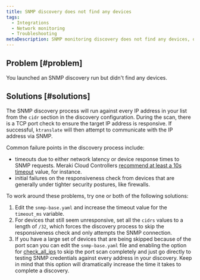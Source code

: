 ```yaml
---
title: SNMP discovery does not find any devices
tags:
  - Integrations
  - Network monitoring
  - Troubleshooting
metaDescription: SNMP monitoring discovery does not find any devices, or you didn't find all of the devices you expected.
---
```


## Problem [#problem]

You launched an SNMP discovery run but didn't find any devices.

## Solutions [#solutions]

The SNMP discovery process will run against every IP address in your list from the `cidr` section in the discovery configuration. During the scan, there is a TCP port check to ensure the target IP address is responsive. If successful, `ktranslate` will then attempt to communicate with the IP address via SNMP.

Common failure points in the discovery process include:

* timeouts due to either network latency or device response times to SNMP requests. Meraki Cloud Controllers [recommend at least a 10s timeout](https://documentation.meraki.com/General_Administration/Monitoring_and_Reporting/SNMP_Overview_and_Configuration) value, for instance.
* initial failures on the responsiveness check from devices that are generally under tighter security postures, like firewalls.

To work around these problems, try one or both of the following solutions:

1. Edit the `snmp-base.yaml` and increase the timeout value for the `timeout_ms` variable.
2. For devices that still seem unresponsive, set all the `cidrs` values to a length of `/32`, which forces the discovery process to skip the responsiveness check and only attempts the SNMP connection.
3. If you have a large set of devices that are being skipped because of the port scan you can edit the `snmp-base.yaml` file and enabling the option for [check_all_ips](https://docs.newrelic.com/docs/network-performance-monitoring/advanced/advanced-config/#discovery) to skip the port scan completely and just go directly to testing SNMP credentials against every address in your discovery.  Keep in mind that this option will dramatically increase the time it takes to complete a discovery.
